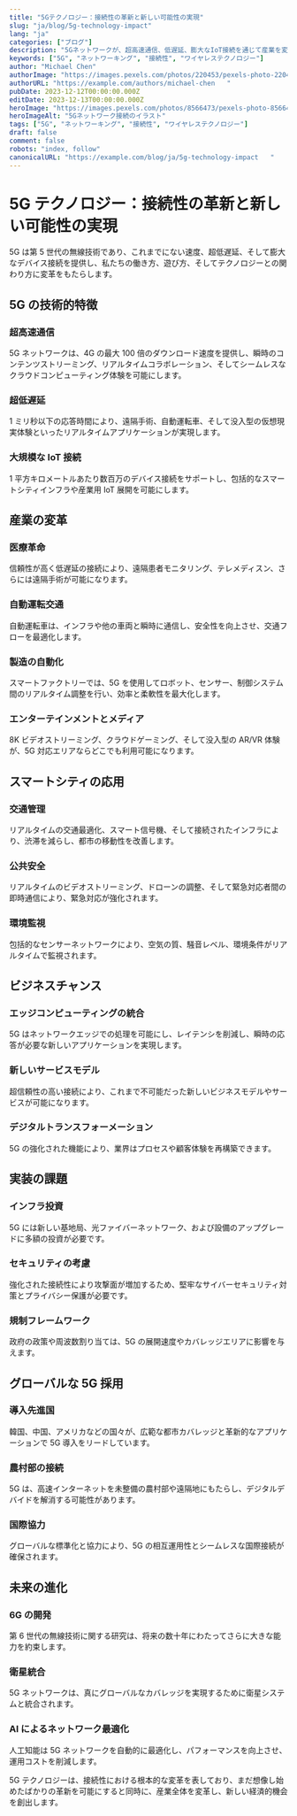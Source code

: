 ```yaml
---
title: "5Gテクノロジー：接続性の革新と新しい可能性の実現"
slug: "ja/blog/5g-technology-impact"
lang: "ja"
categories: ["ブログ"]
description: "5Gネットワークが、超高速通信、低遅延、膨大なIoT接続を通じて産業を変革する方法を探ります。自動運転システムやスマートシティなどへの応用も含まれます。"
keywords: ["5G", "ネットワーキング", "接続性", "ワイヤレステクノロジー"]
author: "Michael Chen"
authorImage: "https://images.pexels.com/photos/220453/pexels-photo-220453.jpeg?auto=compress&cs=tinysrgb&w=1260&h=750&dpr=1   "
authorURL: "https://example.com/authors/michael-chen   "
pubDate: 2023-12-12T00:00:00.000Z
editDate: 2023-12-13T00:00:00.000Z
heroImage: "https://images.pexels.com/photos/8566473/pexels-photo-8566473.jpeg?auto=compress&cs=tinysrgb&w=1260&h=750&dpr=1   "
heroImageAlt: "5Gネットワーク接続のイラスト"
tags: ["5G", "ネットワーキング", "接続性", "ワイヤレステクノロジー"]
draft: false
comment: false
robots: "index, follow"
canonicalURL: "https://example.com/blog/ja/5g-technology-impact   "
---
```


# 5G テクノロジー：接続性の革新と新しい可能性の実現

5G は第 5 世代の無線技術であり、これまでにない速度、超低遅延、そして膨大なデバイス接続を提供し、私たちの働き方、遊び方、そしてテクノロジーとの関わり方に変革をもたらします。

## 5G の技術的特徴

### 超高速通信

5G ネットワークは、4G の最大 100 倍のダウンロード速度を提供し、瞬時のコンテンツストリーミング、リアルタイムコラボレーション、そしてシームレスなクラウドコンピューティング体験を可能にします。

### 超低遅延

1 ミリ秒以下の応答時間により、遠隔手術、自動運転車、そして没入型の仮想現実体験といったリアルタイムアプリケーションが実現します。

### 大規模な IoT 接続

1 平方キロメートルあたり数百万のデバイス接続をサポートし、包括的なスマートシティインフラや産業用 IoT 展開を可能にします。

## 産業の変革

### 医療革命

信頼性が高く低遅延の接続により、遠隔患者モニタリング、テレメディスン、さらには遠隔手術が可能になります。

### 自動運転交通

自動運転車は、インフラや他の車両と瞬時に通信し、安全性を向上させ、交通フローを最適化します。

### 製造の自動化

スマートファクトリーでは、5G を使用してロボット、センサー、制御システム間のリアルタイム調整を行い、効率と柔軟性を最大化します。

### エンターテインメントとメディア

8K ビデオストリーミング、クラウドゲーミング、そして没入型の AR/VR 体験が、5G 対応エリアならどこでも利用可能になります。

## スマートシティの応用

### 交通管理

リアルタイムの交通最適化、スマート信号機、そして接続されたインフラにより、渋滞を減らし、都市の移動性を改善します。

### 公共安全

リアルタイムのビデオストリーミング、ドローンの調整、そして緊急対応者間の即時通信により、緊急対応が強化されます。

### 環境監視

包括的なセンサーネットワークにより、空気の質、騒音レベル、環境条件がリアルタイムで監視されます。

## ビジネスチャンス

### エッジコンピューティングの統合

5G はネットワークエッジでの処理を可能にし、レイテンシを削減し、瞬時の応答が必要な新しいアプリケーションを実現します。

### 新しいサービスモデル

超信頼性の高い接続により、これまで不可能だった新しいビジネスモデルやサービスが可能になります。

### デジタルトランスフォーメーション

5G の強化された機能により、業界はプロセスや顧客体験を再構築できます。

## 実装の課題

### インフラ投資

5G には新しい基地局、光ファイバーネットワーク、および設備のアップグレードに多額の投資が必要です。

### セキュリティの考慮

強化された接続性により攻撃面が増加するため、堅牢なサイバーセキュリティ対策とプライバシー保護が必要です。

### 規制フレームワーク

政府の政策や周波数割り当ては、5G の展開速度やカバレッジエリアに影響を与えます。

## グローバルな 5G 採用

### 導入先進国

韓国、中国、アメリカなどの国々が、広範な都市カバレッジと革新的なアプリケーションで 5G 導入をリードしています。

### 農村部の接続

5G は、高速インターネットを未整備の農村部や遠隔地にもたらし、デジタルデバイドを解消する可能性があります。

### 国際協力

グローバルな標準化と協力により、5G の相互運用性とシームレスな国際接続が確保されます。

## 未来の進化

### 6G の開発

第 6 世代の無線技術に関する研究は、将来の数十年にわたってさらに大きな能力を約束します。

### 衛星統合

5G ネットワークは、真にグローバルなカバレッジを実現するために衛星システムと統合されます。

### AI によるネットワーク最適化

人工知能は 5G ネットワークを自動的に最適化し、パフォーマンスを向上させ、運用コストを削減します。

5G テクノロジーは、接続性における根本的な変革を表しており、まだ想像し始めたばかりの革新を可能にすると同時に、産業全体を変革し、新しい経済的機会を創出します。
